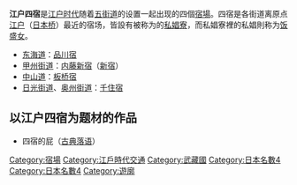 {{unreferenced|time=2014-07-28T14:52:25+00:00}}
'''江户四宿'''是[[江户时代|江户时代]]随着[[五街道|五街道]]的设置一起出现的四個[[宿場|宿場]]。四宿是各街道离原点[[江户|江户]]（[[日本桥|日本桥]]）最近的宿场，皆設有被称为{{link-ja|岡場所|岡場所}}的[[私娼|私娼寮]]，而私娼寮裡的私娼則称为[[饭盛女|饭盛女]]。

*[[东海道|东海道]]：[[品川宿|品川宿]]
*[[甲州街道|甲州街道]]：[[内藤新宿|内藤新宿]]（[[新宿|新宿]]）
*[[中山道|中山道]]：[[板桥宿|板桥宿]]
*[[日光街道|日光街道]]、[[奥州街道|奥州街道]]：[[千住宿|千住宿]]

==以江户四宿为题材的作品==
*四宿的屁（[[古典落语|古典落语]]）

{{DEFAULTSORT:Edoshishiyuku}}
[[Category:宿場|Category:宿場]]
[[Category:江戶時代交通|Category:江戶時代交通]]
[[Category:武藏國|Category:武藏國]]
[[Category:日本名數4|Category:日本名數4]]
[[Category:日本名數4|Category:日本名數4]]
[[Category:遊廓|Category:遊廓]]